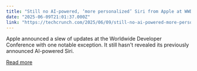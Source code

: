 ```yaml
---
title: "Still no AI-powered, ‘more personalized’ Siri from Apple at WWDC 25"
date: "2025-06-09T21:01:37.000Z"
link: "https://techcrunch.com/2025/06/09/still-no-ai-powered-more-personalized-siri-from-apple-at-wwdc-25/"
---
```


Apple announced a slew of updates at the Worldwide Developer Conference with one notable exception. It still hasn't revealed its previously announced AI-powered Siri.

[Read more](https://techcrunch.com/2025/06/09/still-no-ai-powered-more-personalized-siri-from-apple-at-wwdc-25/)
